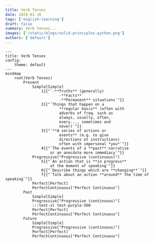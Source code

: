 ```yaml
---
title: Verb Tenses
date: 2024-01-16
tags: ['english-learning']
draft: false
summary: Verb tenses...
images: ['/static/blogs/solid-principles-python.png']
authors: ['default']
---
```


```mermaid
---
title: Verb Tenses
config:
    theme: default
---
mindmap
    root)Verb Tenses)
        Present
            Simple[Simple]
                1{{"`-**Truths** (generally)
                        -**Facts**
                        -**Permanent** situations`"}}
                2{{"`Things that happen on a
                        **regular basis** (often with 
                        adverbs of freq. such as 
                        always, usually, often, 
                        every..., sometimes and 
                        never)`"}}
                3{{"`**A series of actions or 
                        events** (e.g. to give 
                        directions ot instructions) 
                        often with impersonal *you*`"}}
                4{{"`The events of a **past** narrative 
                    or an anecdote more immediacy`"}}
            Progressive["Progressive (continuous)"]
                5{{"`An action that is **in progress** 
                    at the moment of speaking`"}}
                6{{"`Describe things which are **changing**`"}}
                7{{"`Talk about an action **around** the time of speaking`"}}
            Perfect[Perfect]
            PerfectContinuous["Perfect Continuous"]
        Past
            Simple[Simple]
            Progressive["Progressive (continuous)"]
            :::text-xl text-purple-500
            Perfect[Perfect]
            PerfectContinuous["Perfect Continuous"]
        Future
            Simple[Simple]
            Progressive["Progressive (continuous)"]
            Perfect[Perfect]
            PerfectContinuous["Perfect Continuous"]
```
